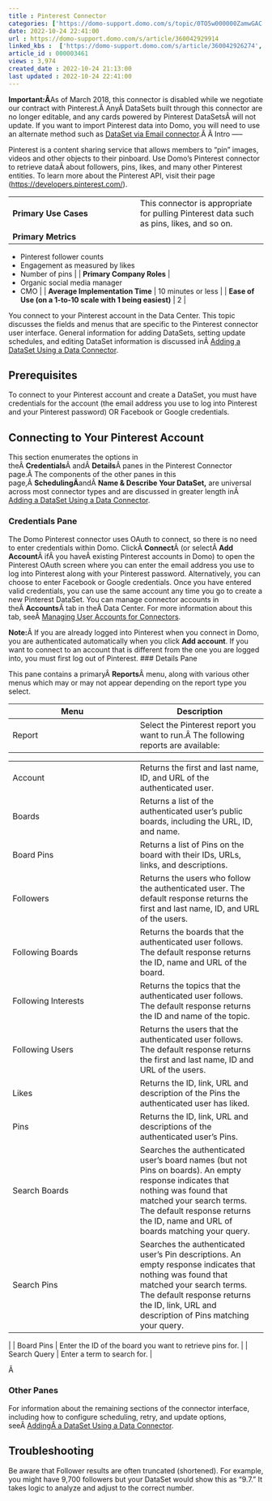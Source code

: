 ```yaml
---
title : Pinterest Connector
categories: ['https://domo-support.domo.com/s/topic/0TO5w000000ZamwGAC']
date: 2022-10-24 22:41:00
url : https://domo-support.domo.com/s/article/360042929914
linked_kbs :  ['https://domo-support.domo.com/s/article/360042926274', 'https://domo-support.domo.com/s/article/360042931954', 'https://domo-support.domo.com/s/knowledge-base', 'https://domo-support.domo.com/s/article/360042929914', 'https://domo-support.domo.com/s/article/360042925494', 'https://domo-support.domo.com/s/article/360043429953', 'https://domo-support.domo.com/s/article/360042926054', 'https://domo-support.domo.com/s/article/360043429933', 'https://domo-support.domo.com/s/article/360043429693', 'https://domo-support.domo.com/s/topic/0TO5w000000ZamwGAC', 'https://domo-support.domo.com/s/article/360043429913']
article_id : 000003461
views : 3,974
created_date : 2022-10-24 21:13:00
last updated : 2022-10-24 22:41:00
---
```




**Important:Â**As of March 2018, this connector is disabled while we negotiate our contract with Pinterest.Â AnyÂ DataSets built through this connector are no longer editable, and any cards powered by Pinterest DataSetsÂ will not update. If you want to import Pinterest data into Domo, you will need to use an alternate method such as [DataSet via Email connector](..\dataset_via_email_connector\index.html "Connecting to Data Using Workbench 4").Â Â
Intro
-----


Pinterest is a content sharing service that allows members to "pin" images, videos and other objects to their pinboard. Use Domo's Pinterest connector to retrieve dataÂ about followers, pins, likes, and many other Pinterest entities. To learn more about the Pinterest API, visit their page ([https://developers.pinterest.com/](https://developers.pinterest.com/ "https://developers.pinterest.com/")).




|  |  |
| --- | --- |
| **Primary Use Cases** | This connector is appropriate for pulling Pinterest data such as pins, likes, and so on. |
| **Primary Metrics** | 
* Pinterest follower counts
* Engagement as measured by likes
* Number of pins
 |
| **Primary Company Roles** | 
* Organic social media manager
* CMO
 |
| **Average Implementation Time** | 10 minutes or less |
| **Ease of Use (on a 1-to-10 scale with 1 being easiest)** | 2 |


You connect to your Pinterest account in the Data Center. This topic discusses the fields and menus that are specific to the Pinterest connector user interface. General information for adding DataSets, setting update schedules, and editing DataSet information is discussed inÂ [Adding a DataSet Using a Data Connector](..\adding_a_dataset_using_a_connector\index.html "Adding a DataSet Using a Data Connector").


Prerequisites
-------------


To connect to your Pinterest account and create a DataSet, you must have credentials for the account (the email address you use to log into Pinterest and your Pinterest password) OR Facebook or Google credentials.


Connecting to Your Pinterest Account
------------------------------------


This section enumerates the options in theÂ **Credentials**Â andÂ **Details**Â panes in the Pinterest Connector page.Â The components of the other panes in this page,Â **SchedulingÂ**andÂ **Name & Describe Your DataSet,** are universal across most connector types and are discussed in greater length inÂ  [Adding a DataSet Using a Data Connector](..\adding_a_dataset_using_a_connector\index.html "Adding a DataSet Using a Data Connector").


### Credentials Pane


The Domo Pinterest connector uses OAuth to connect, so there is no need to enter credentials within Domo. ClickÂ **Connect**Â (or selectÂ **Add Account**Â ifÂ you haveÂ existing Pinterest accounts in Domo) to open the Pinterest OAuth screen where you can enter the email address you use to log into Pinterest along with your Pinterest password. Alternatively, you can choose to enter Facebook or Google credentials. Once you have entered valid credentials, you can use the same account any time you go to create a new Pinterest DataSet. You can manage connector accounts in theÂ **Accounts**Â tab in theÂ Data Center. For more information about this tab, seeÂ [Managing User Accounts for Connectors](..\managing_user_accounts_for_connectors\index.html "Managing User Accounts for Connectors").


**Note:**Â If you are already logged into Pinterest when you connect in Domo, you are authenticated automatically when you click **Add account**. If you want to connect to an account that is different from the one you are logged into, you must first log out of Pinterest.
### Details Pane


This pane contains a primaryÂ **Reports**Â menu, along with various other menus which may or may not appear depending on the report type you select.




| Menu | Description |
| --- | --- |
| Report | Select the Pinterest report you want to run.Â The following reports are available:

|  |  |
| --- | --- |
| Account | Returns the first and last name, ID, and URL of the authenticated user. |
| Boards | Returns a list of the authenticated user's public boards, including the URL, ID, and name. |
| Board Pins | Returns a list of Pins on the board with their IDs, URLs, links, and descriptions. |
| Followers | Returns the users who follow the authenticated user. The default response returns the first and last name, ID, and URL of the users. |
| Following Boards | Returns the boards that the authenticated user follows. The default response returns the ID, name and URL of the board. |
| Following Interests | Returns the topics that the authenticated user follows. The default response returns the ID and name of the topic. |
| Following Users | Returns the users that the authenticated user follows. The default response returns the first and last name, ID and URL of the users. |
| Likes | Returns the ID, link, URL and description of the Pins the authenticated user has liked. |
| Pins | Returns the ID, link, URL and descriptions of the authenticated user's Pins. |
| Search Boards | Searches the authenticated user's board names (but not Pins on boards). An empty response indicates that nothing was found that matched your search terms. The default response returns the ID, name and URL of boards matching your query. |
| Search Pins | Searches the authenticated user's Pin descriptions. An empty response indicates that nothing was found that matched your search terms. The default response returns the ID, link, URL and description of Pins matching your query. |

 |
| Board Pins | Enter the ID of the board you want to retrieve pins for. |
| Search Query | Enter a term to search for. |


Â 


### Other Panes


For information about the remaining sections of the connector interface, including how to configure scheduling, retry, and update options, seeÂ [AddingÂ a DataSet Using a Data Connector](..\adding_a_dataset_using_a_connector\index.html "Adding a DataSet Using a Data Connector").


Troubleshooting
---------------


Be aware that Follower results are often truncated (shortened). For example, you might have 9,700 followers but your DataSet would show this as "9.7." It takes logic to analyze and adjust to the correct number.
